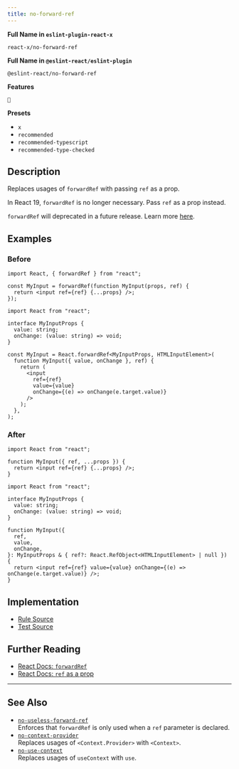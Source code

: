 ```yaml
---
title: no-forward-ref
---
```


**Full Name in `eslint-plugin-react-x`**

```plain copy
react-x/no-forward-ref
```

**Full Name in `@eslint-react/eslint-plugin`**

```plain copy
@eslint-react/no-forward-ref
```

**Features**

`🔄`

**Presets**

- `x`
- `recommended`
- `recommended-typescript`
- `recommended-type-checked`

## Description

Replaces usages of `forwardRef` with passing `ref` as a prop.

In React 19, `forwardRef` is no longer necessary. Pass `ref` as a prop instead.

`forwardRef` will deprecated in a future release. Learn more [here](https://react.dev/blog/2024/12/05/react-19#ref-as-a-prop).

## Examples

### Before

```tsx
import React, { forwardRef } from "react";

const MyInput = forwardRef(function MyInput(props, ref) {
  return <input ref={ref} {...props} />;
});
```

```tsx
import React from "react";

interface MyInputProps {
  value: string;
  onChange: (value: string) => void;
}

const MyInput = React.forwardRef<MyInputProps, HTMLInputElement>(
  function MyInput({ value, onChange }, ref) {
    return (
      <input
        ref={ref}
        value={value}
        onChange={(e) => onChange(e.target.value)}
      />
    );
  },
);
```

### After

```tsx
import React from "react";

function MyInput({ ref, ...props }) {
  return <input ref={ref} {...props} />;
}
```

```tsx
import React from "react";

interface MyInputProps {
  value: string;
  onChange: (value: string) => void;
}

function MyInput({
  ref,
  value,
  onChange,
}: MyInputProps & { ref?: React.RefObject<HTMLInputElement> | null }) {
  return <input ref={ref} value={value} onChange={(e) => onChange(e.target.value)} />;
}
```

## Implementation

- [Rule Source](https://github.com/Rel1cx/eslint-react/tree/main/packages/plugins/eslint-plugin-react-x/src/rules/no-forward-ref.ts)
- [Test Source](https://github.com/Rel1cx/eslint-react/tree/main/packages/plugins/eslint-plugin-react-x/src/rules/no-forward-ref.spec.ts)

## Further Reading

- [React Docs: `forwardRef`](https://react.dev/reference/react/forwardRef)
- [React Docs: `ref` as a prop](https://react.dev/blog/2024/12/05/react-19#ref-as-a-prop)

---

## See Also

- [`no-useless-forward-ref`](./no-useless-forward-ref)\
  Enforces that `forwardRef` is only used when a `ref` parameter is declared.
- [`no-context-provider`](./no-context-provider)\
  Replaces usages of `<Context.Provider>` with `<Context>`.
- [`no-use-context`](./no-use-context)\
  Replaces usages of `useContext` with `use`.
